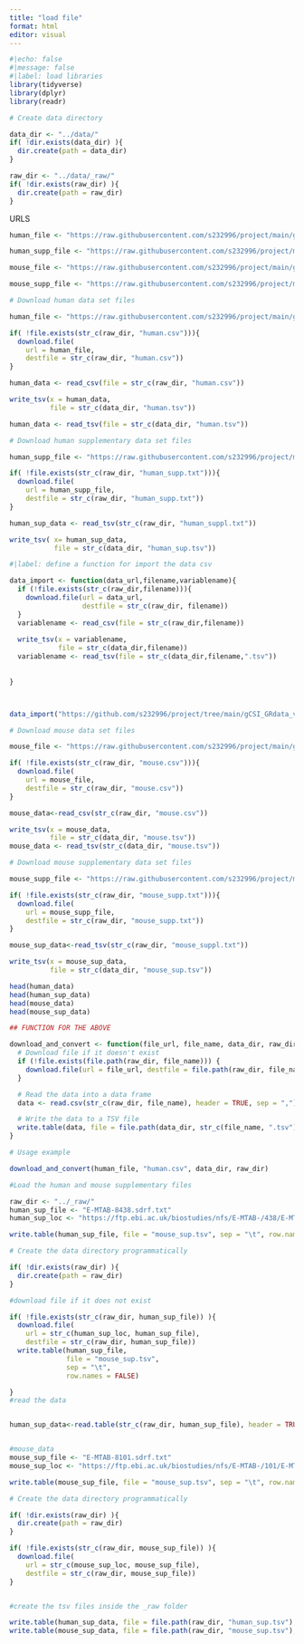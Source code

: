 ```yaml
---
title: "load file"
format: html
editor: visual
---
```


```r
#|echo: false
#|message: false
#|label: load libraries
library(tidyverse)
library(dplyr)
library(readr)
```

```r
# Create data directory 

data_dir <- "../data/"
if( !dir.exists(data_dir) ){
  dir.create(path = data_dir)
}

raw_dir <- "../data/_raw/"
if( !dir.exists(raw_dir) ){
  dir.create(path = raw_dir)
}
```

URLS

```r
human_file <- "https://raw.githubusercontent.com/s232996/project/main/gCSI_GRdata_v1.3.tsv/data/human.csv"

human_supp_file <- "https://raw.githubusercontent.com/s232996/project/main/gCSI_GRdata_v1.3.tsv/data/human_suppl.txt"

mouse_file <- "https://raw.githubusercontent.com/s232996/project/main/gCSI_GRdata_v1.3.tsv/data/mouse.csv"

mouse_supp_file <- "https://raw.githubusercontent.com/s232996/project/main/gCSI_GRdata_v1.3.tsv/data/mouse_suppl.txt"
```

```r
# Download human data set files 

human_file <- "https://raw.githubusercontent.com/s232996/project/main/gCSI_GRdata_v1.3.tsv/data/human.csv"

if( !file.exists(str_c(raw_dir, "human.csv"))){
  download.file(
    url = human_file,
    destfile = str_c(raw_dir, "human.csv"))
}

human_data <- read_csv(file = str_c(raw_dir, "human.csv"))

write_tsv(x = human_data,
          file = str_c(data_dir, "human.tsv"))

human_data <- read_tsv(file = str_c(data_dir, "human.tsv")) 

```

```r
# Download human supplementary data set files 

human_supp_file <- "https://raw.githubusercontent.com/s232996/project/main/gCSI_GRdata_v1.3.tsv/data/human_suppl.txt"

if( !file.exists(str_c(raw_dir, "human_supp.txt"))){
  download.file(
    url = human_supp_file,
    destfile = str_c(raw_dir, "human_supp.txt"))
}

human_sup_data <- read_tsv(str_c(raw_dir, "human_suppl.txt"))

write_tsv( x= human_sup_data,
           file = str_c(data_dir, "human_sup.tsv"))
```

```r
#|label: define a function for import the data csv

data_import <- function(data_url,filename,variablename){
  if (!file.exists(str_c(raw_dir,filename))){
    download.file(url = data_url,
                  destfile = str_c(raw_dir, filename))
  }
  variablename <- read_csv(file = str_c(raw_dir,filename))
  
  write_tsv(x = variablename,
            file = str_c(data_dir,filename))
  variablename <- read_tsv(file = str_c(data_dir,filename,".tsv"))
  
  
}



data_import("https://github.com/s232996/project/tree/main/gCSI_GRdata_v1.3.tsv/data/mouse.csv","mouse.csv", mouse_data)

```

```r
# Download mouse data set files 

mouse_file <- "https://raw.githubusercontent.com/s232996/project/main/gCSI_GRdata_v1.3.tsv/data/mouse.csv"

if( !file.exists(str_c(raw_dir, "mouse.csv"))){
  download.file(
    url = mouse_file,
    destfile = str_c(raw_dir, "mouse.csv"))
}

mouse_data<-read_csv(str_c(raw_dir, "mouse.csv"))

write_tsv(x = mouse_data,
          file = str_c(data_dir, "mouse.tsv"))
mouse_data <- read_tsv(str_c(data_dir, "mouse.tsv"))
```

```r
# Download mouse supplementary data set files 

mouse_supp_file <- "https://raw.githubusercontent.com/s232996/project/main/gCSI_GRdata_v1.3.tsv/data/mouse_suppl.txt"

if( !file.exists(str_c(raw_dir, "mouse_supp.txt"))){
  download.file(
    url = mouse_supp_file,
    destfile = str_c(raw_dir, "mouse_supp.txt"))
}

mouse_sup_data<-read_tsv(str_c(raw_dir, "mouse_suppl.txt"))

write_tsv(x = mouse_sup_data, 
          file = str_c(data_dir, "mouse_sup.tsv"))

```

```r
head(human_data)
head(human_sup_data)
head(mouse_data)
head(mouse_sup_data)
```

```r
## FUNCTION FOR THE ABOVE

download_and_convert <- function(file_url, file_name, data_dir, raw_dir) {
  # Download file if it doesn't exist
  if (!file.exists(file.path(raw_dir, file_name))) {
    download.file(url = file_url, destfile = file.path(raw_dir, file_name))
  }

  # Read the data into a data frame
  data <- read.csv(str_c(raw_dir, file_name), header = TRUE, sep = ",")

  # Write the data to a TSV file
  write.table(data, file = file.path(data_dir, str_c(file_name, ".tsv")), sep = "/t", row.names = FALSE)
}

# Usage example

download_and_convert(human_file, "human.csv", data_dir, raw_dir)
```

```r
#Load the human and mouse supplementary files

raw_dir <- "../_raw/"
human_sup_file <- "E-MTAB-8438.sdrf.txt"
human_sup_loc <- "https://ftp.ebi.ac.uk/biostudies/nfs/E-MTAB-/438/E-MTAB-8438/Files/"

write.table(human_sup_file, file = "mouse_sup.tsv", sep = "\t", row.names = FALSE)

# Create the data directory programmatically

if( !dir.exists(raw_dir) ){
  dir.create(path = raw_dir)
}

#download file if it does not exist

if( !file.exists(str_c(raw_dir, human_sup_file)) ){
  download.file(
    url = str_c(human_sup_loc, human_sup_file),
    destfile = str_c(raw_dir, human_sup_file))
  write.table(human_sup_file,
              file = "mouse_sup.tsv",
              sep = "\t",
              row.names = FALSE)

}
#read the data


human_sup_data<-read.table(str_c(raw_dir, human_sup_file), header = TRUE, sep = "\t")


#mouse_data
mouse_sup_file <- "E-MTAB-8101.sdrf.txt"
mouse_sup_loc <- "https://ftp.ebi.ac.uk/biostudies/nfs/E-MTAB-/101/E-MTAB-8101/Files/"

write.table(mouse_sup_file, file = "mouse_sup.tsv", sep = "\t", row.names = FALSE)

# Create the data directory programmatically

if( !dir.exists(raw_dir) ){
  dir.create(path = raw_dir)
}

if( !file.exists(str_c(raw_dir, mouse_sup_file)) ){
  download.file(
    url = str_c(mouse_sup_loc, mouse_sup_file),
    destfile = str_c(raw_dir, mouse_sup_file))
}


#create the tsv files inside the _raw folder

write.table(human_sup_data, file = file.path(raw_dir, "human_sup.tsv"), sep = "/t", row.names = FALSE)
write.table(mouse_sup_data, file = file.path(raw_dir, "mouse_sup.tsv"), sep = "/t", row.names = FALSE)
```
